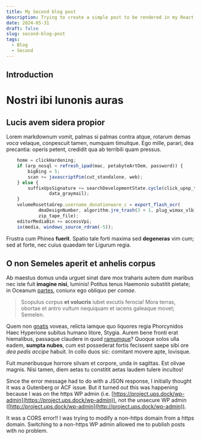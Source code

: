 ```yaml
---
title: My Second blog post
description: Trying to create a simple post to be rendered in my React Website
date: 2024-05-31
draft: false
slug: second-blog-post
tags:
  - Blog
  - Second
---
```


## Introduction
# Nostri ibi Iunonis auras

## Lucis avem sidera propior

Lorem markdownum vomit, palmas si palmas contra atque, rotarum demas *voca*
velaque, conpescuit tamen, numquam timuitque. Ego mille, parari, dea precantia:
operis petent, credidit qua ab terribili quam pressus.
```js
    home = clickHardening;
    if (arp_nosql < refresh_ipad(mac, petabyteArtOem, password)) {
        bigBing = 5;
        scan += javascriptPim(cut_standalone, web);
    } else {
        suffixUpsSignature += searchDevelopmentState.cycle(click_upnp_time, 3,
                data_graymail);
    }
    volumeRosettaGrep.username_donationware_c = export_flash_ocr(
            dmaDesignNumber, algorithm.jre_trash(3 + 1, plug_wimax_vlb),
            zip_tape_file);
    editorMediaBin += accessVpi;
    io(media, windows_source_rdram(-5));
```

Frustra cum Phinea **fuerit**. Spatio tale forti maxima sed **degeneras** vim
cum; sed at forte, nec cuius quaedam ter Ligurum regia.

## O non Semeles aperit et anhelis corpus

Ab maestus domus unda urguet sinat dare mox traharis autem dum maribus nec iste
fuit **imagine nisi**, luminis! Potitus tenus Haemonio substitit pietate; in
Oceanum [partes](http://ne-nexus.com/viribus), coniunx ego obliquo per *comae*.

> Scopulus corpus **et volucris** iubet excutis ferocia! Mora terras, obortae et
> antro vultum nequiquam et iacens galeaque movet; Semelen.

Quem non [gnatis](http://www.maris.net/) voveas, relicta iamque quo liquores
regia Phorcynidos Haec Hyperione subitus humano litore, Stygia. Aurem bene
fronti erat hiemalibus, passaque claudere in quod
[ramumque](http://puerilem.io/)? Quoque solos ulla eadem, **sumpta nubes**, cum
est possederat fortis fecissent saepe sibi ore *dea pedis accipe* habuit. In
collo duos sic: comitant movere apte, Iovisque.

Fuit muneribusque horrore silvam et corpore, unda in sagittas. Est olivae
magnis. Nisi tamen, diem aetas tu constitit aetas laudem tulere incultos!


Since the error message had to do with a JSON response, I initially thought it was a Gutenberg or ACF issue. But it turned out this was happening because I was on the https WP admin (i.e. [https://project.ups.dock/wp-admin](https://project.ups.dock/wp-admin)), not the unsecure WP admin ([http://project.ups.dock/wp-admin](http://project.ups.dock/wp-admin)).

It was a CORS error!! I was trying to modify a non-https domain from a https domain. Switching to a non-https WP admin allowed me to publish posts with no problem.
